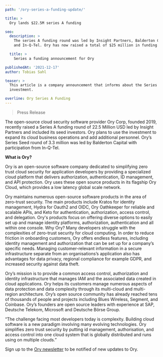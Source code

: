 ```yaml
---
path: '/ory-series-a-funding-update/'

title: >
  Ory lands $22.5M series A funding

seo:
  description: >
    The series A funding round was led by Insight Partners, Balderton Capital,
    and In-Q-Tel. Ory has now raised a total of $25 million in funding.

  title: >
    Series a funding announcement for Ory

publishedAt: '2021-12-17'
author: Tobias Sahl

teaser: >
  This article is a company announcement that informs about the Series A
  investment.

overline: Ory Series A Funding
---
```


> Press Release

The open-source cloud security software provider Ory Corp, founded 2019,
recently raised a Series A funding round of 22.5 Million USD led by Insight
Partners and included its seed investors. Ory plans to use the investment to
expand its cloud business operations and add additional personnel. Ory’s Series
Seed round of 3.3 million was led by Balderton Capital with participation from
In-Q-Tel.

**What is Ory?**

Ory is an open-source software company dedicated to simplifying zero trust cloud
security for application developers by providing a specialized cloud platform
that delivers authorization, authentication, ID management, and API protection.
Ory uses these open source products in its flagship Ory Cloud, which provides a
low latency global scale network.

Ory maintains numerous open-source software products in the area of zero-trust
security. The main products include Kratos for identity management, Hydra for
Oauth2 and OIDC, Ory Oathkeeper for reliable and scalable APIs, and Keto for
authentication, authorization, access control, and delegation. Ory's products
focus on offering diverse options to easily set up and manage identity
platforms, authorization, authentication and all within one console. Why Ory?
Many developers struggle with the complexities of zero-trust security for cloud
computing. In order to reduce friction in onboarding customers, Ory offers
endless features, including identity management and authorization that can be
set up for a company’s specific needs. Managing customer-relevant information in
a secure infrastructure separate from an organisations’s application also has
advantages for data privacy, regional compliance for example GDPR, and increased
security against data theft.

Ory’s mission is to provide a common access control, authorization and identity
infrastructure that manages IAM and the associated data created in cloud
applications. Ory helps its customers manage numerous aspects of data protection
and data complexity through its multi-cloud and multi-region architecture. Ory’s
open source community has already reached tens of thousands of people and
projects including Blues Wireless, Segment, and Coinbase. Ory’s founders are
open source leaders with experience at SAP, Deutsche Telekom, Microsoft and
Deutsche Börse Group.

“The challenge facing most developers today is complexity. Building cloud
software is a new paradigm involving many evolving technologies. Ory simplifies
zero trust security by putting id management, authorisation, and access control
into one cloud system that is globally distributed and runs using on multiple
clouds.”

Sign up to the
[Ory newsletter](https://ory.us10.list-manage.com/subscribe?u=ffb1a878e4ec6c0ed312a3480&id=f605a41b53)
to be notified of new updates to Ory.
